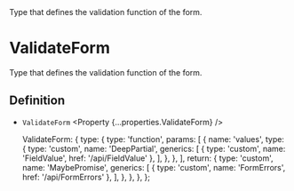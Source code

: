 
<Title>ValidateForm</Title>
<Description>
  Type that defines the validation function of the form.
</Description>

# ValidateForm

Type that defines the validation function of the form.

## Definition

- `ValidateForm` <Property {...properties.ValidateForm} />

  ValidateForm: {
    type: {
      type: 'function',
      params: [
        {
          name: 'values',
          type: {
            type: 'custom',
            name: 'DeepPartial',
            generics: [
              { type: 'custom', name: 'FieldValue', href: '/api/FieldValue' },
            ],
          },
        },
      ],
      return: {
        type: 'custom',
        name: 'MaybePromise',
        generics: [
          { type: 'custom', name: 'FormErrors', href: '/api/FormErrors' },
        ],
      },
    },
  },
};
